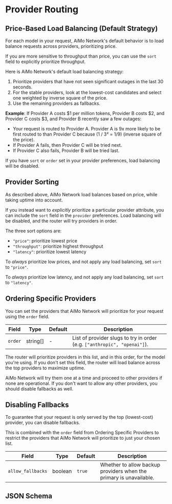 # Provider Routing

## Price-Based Load Balancing (Default Strategy)

For each model in your request, AiMo Network's default behavior is to load balance requests across providers, prioritizing price.

If you are more sensitive to throughput than price, you can use the `sort` field to explicitly prioritize throughput.

Here is AiMo Network's default load balancing strategy:

1. Prioritize providers that have not seen significant outages in the last 30 seconds.
2. For the stable providers, look at the lowest-cost candidates and select one weighted by inverse square of the price.
3. Use the remaining providers as fallbacks.

**Example**: If Provider A costs $1 per million tokens, Provider B costs $2, and Provider C costs $3, and Provider B recently saw a few outages:
- Your request is routed to Provider A. Provider A is 9x more likely to be first routed to than Provider C because (1 / 3² = 1/9) (inverse square of the price).
- If Provider A fails, then Provider C will be tried next.
- If Provider C also fails, Provider B will be tried last.

If you have `sort` or `order` set in your provider preferences, load balancing will be disabled.

## Provider Sorting

As described above, AiMo Network load balances based on price, while taking uptime into account.

If you instead want to _explicitly_ prioritize a particular provider attribute, you can include the `sort` field in the `provider` preferences. Load balancing will be disabled, and the router will try providers in order.

The three sort options are:

- `"price"`: prioritize lowest price
- `"throughput"`: prioritize highest throughput
- `"latency"`: prioritize lowest latency

To _always_ prioritize low prices, and not apply any load balancing, set `sort` to `"price"`.

To _always_ prioritize low latency, and not apply any load balancing, set `sort` to `"latency"`.

## Ordering Specific Providers

You can set the providers that AiMo Network will prioritize for your request using the `order` field.

| Field | Type | Default | Description |
| --- | --- | --- | --- |
| `order` | string[] | - | List of provider slugs to try in order (e.g. `["anthropic", "openai"]`). |

The router will prioritize providers in this list, and in this order, for the model you're using. If you don't set this field, the router will load balance across the top providers to maximize uptime.

AiMo Network will try them one at a time and proceed to other providers if none are operational. If you don't want to allow any other providers, you should disable fallbacks as well.

## Disabling Fallbacks

To guarantee that your request is only served by the top (lowest-cost) provider, you can disable fallbacks.

This is combined with the `order` field from Ordering Specific Providers to restrict the providers that AiMo Network will prioritize to just your chosen list.

| Field | Type | Default | Description |
| --- | --- | --- | --- |
| `allow_fallbacks` | boolean | `true` | Whether to allow backup providers when the primary is unavailable. |

## JSON Schema
